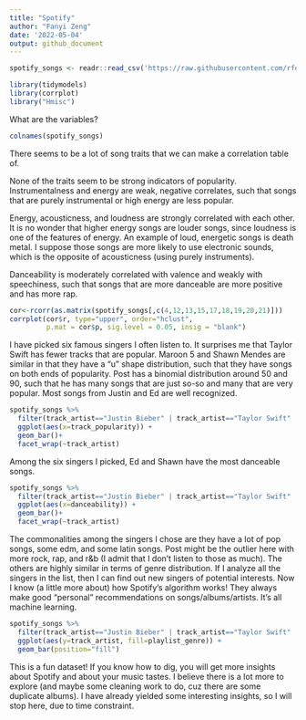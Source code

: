 ```yaml
---
title: "Spotify"
author: "Fanyi Zeng"
date: '2022-05-04'
output: github_document
---
```


```r
spotify_songs <- readr::read_csv('https://raw.githubusercontent.com/rfordatascience/tidytuesday/master/data/2020/2020-01-21/spotify_songs.csv')
```

```r
library(tidymodels)
library(corrplot)
library("Hmisc")
```

What are the variables?

```r
colnames(spotify_songs)
```

There seems to be a lot of song traits that we can make a correlation table of.

None of the traits seem to be strong indicators of popularity. Instrumentalness and energy are weak, negative correlates, such that songs that are purely instrumental or high energy are less popular.

Energy, acousticness, and loudness are strongly correlated with each other. It is no wonder that higher energy songs are louder songs, since loudness is one of the features of energy. An example of loud, energetic songs is death metal. I suppose those songs are more likely to use electronic sounds, which is the opposite of acousticness (using purely instruments).

Danceability is moderately correlated with valence and weakly with speechiness, such that songs that are more danceable are more positive and has more rap.

```r
cor<-rcorr(as.matrix(spotify_songs[,c(4,12,13,15,17,18,19,20,21)]))
corrplot(cor$r, type="upper", order="hclust", 
         p.mat = cor$p, sig.level = 0.05, insig = "blank")
```

I have picked six famous singers I often listen to. It surprises me that Taylor Swift has fewer tracks that are popular. Maroon 5 and Shawn Mendes are similar in that they have a "u" shape distribution, such that they have songs on both ends of popularity. Post has a binomial distribution around 50 and 90, such that he has many songs that are just so-so and many that are very popular. Most songs from Justin and Ed are well recognized.

```r
spotify_songs %>%
  filter(track_artist=="Justin Bieber" | track_artist=="Taylor Swift" | track_artist=="Post Malone" | track_artist=="Ed Sheeran" | track_artist== "Maroon 5" | track_artist=="Shawn Mendes") %>%
  ggplot(aes(x=track_popularity)) +
  geom_bar()+
  facet_wrap(~track_artist)
```

Among the six singers I picked, Ed and Shawn have the most danceable songs.

```r
spotify_songs %>%
  filter(track_artist=="Justin Bieber" | track_artist=="Taylor Swift" | track_artist=="Post Malone" | track_artist=="Ed Sheeran" | track_artist== "Maroon 5" | track_artist=="Shawn Mendes") %>%
  ggplot(aes(x=danceability)) +
  geom_bar()+
  facet_wrap(~track_artist)
```

The commonalities among the singers I chose are they have a lot of pop songs, some edm, and some latin songs. Post might be the outlier here with more rock, rap, and r&b (I admit that I don't listen to those as much). The others are highly similar in terms of genre distribution. If I analyze all the singers in the list, then I can find out new singers of potential interests. Now I know (a little more about) how Spotify's algorithm works! They always make good "personal" recommendations on songs/albums/artists. It's all machine learning.

```r
spotify_songs %>%
  filter(track_artist=="Justin Bieber" | track_artist=="Taylor Swift" | track_artist=="Post Malone" | track_artist=="Ed Sheeran" | track_artist== "Maroon 5" | track_artist=="Shawn Mendes") %>%
  ggplot(aes(y=track_artist, fill=playlist_genre)) +
  geom_bar(position="fill")
```

This is a fun dataset! If you know how to dig, you will get more insights about Spotify and about your music tastes. I believe there is a lot more to explore (and maybe some cleaning work to do, cuz there are some duplicate albums). I have already yielded some interesting insights, so I will stop here, due to time constraint. 

